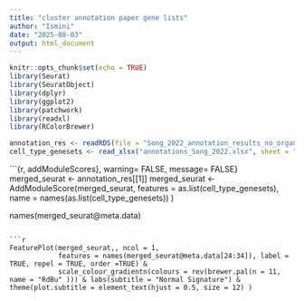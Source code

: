 ```yaml
---
title: "cluster annotation paper gene lists"
author: "Ismini"
date: "2025-08-03"
output: html_document
---
```


```r
knitr::opts_chunk$set(echo = TRUE)
library(Seurat)
library(SeuratObject)
library(dplyr)
library(ggplot2)
library(patchwork)
library(readxl)
library(RColorBrewer)
```

```r
annotation_res <- readRDS(file = "Song_2022_annotation_results_no_organoids.rds")
cell_type_genesets <- read_xlsx("annotations_Song_2022.xlsx", sheet = "Normal Signature")
```

```{r, addModuleScores}, warning= FALSE, message= FALSE}
merged_seurat <- annotation_res[[1]]
merged_seurat <- AddModuleScore(merged_seurat,
                  features = as.list(cell_type_genesets),
                  name = names(as.list(cell_type_genesets))
  )

names(merged_seurat@meta.data)
```

```r
FeaturePlot(merged_seurat,, ncol = 1,
            features = names(merged_seurat@meta.data[24:34]), label = TRUE, repel = TRUE, order =TRUE) &
            scale_colour_gradientn(colours = rev(brewer.pal(n = 11, name = "RdBu" ))) & labs(subtitle = "Normal Signature") &  theme(plot.subtitle = element_text(hjust = 0.5, size = 12) )



```